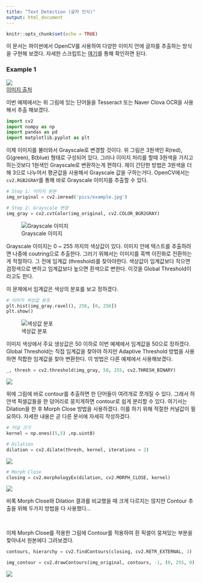 ```yaml
---
title: "Text Detection (글자 인식)"
output: html_document
---
```


```r
knitr::opts_chunk$set(echo = TRUE)
```

이 문서는 파이썬에서 OpenCV를 사용하여 다양한 이미지 안에 글자를 추출하는 방식을 구현해 보겠다. 자세한 스크립트는 [여기]()를 통해 확인하면 된다. 


### Example 1  

![](pics/example.jpg)  
[이미지 출처](https://www.google.com/url?sa=i&url=http%3A%2F%2Fn894.ndsoftnews.com%2Fnews%2FarticleView.html%3Fidxno%3D89070&psig=AOvVaw2_ZML8M0NkPzVhbq_YTRRD&ust=1581909643517000&source=images&cd=vfe&ved=0CAIQjRxqFwoTCIiy7uWO1ecCFQAAAAAdAAAAABAN)  

이번 예제에서는 위 그림에 있는 단어들을 Tesseract 또는 Naver Clova OCR을 사용해서 추출 해보겠다.  

```python

import cv2
import numpy as np
import pandas as pd
import matplotlib.pyplot as plt

```

이제 이미지를 불러와서 Grayscale로 변경할 것이다. 위 그림은 3원색인 R(red), G(green), B(blue) 형태로 구성되어 있다. 그러나 이미지 처리를 할때 3원색을 가지고 하는것보다 1원색인 Grayscale로 변환하는게 편하다. 제이 간단한 방법은 3원색을 더해 3으로 나누어서 평균값을 사용해서 Grayscale 값을 구하는거다. OpenCV에서는 `cv2.RGB2GRAY`를 통해 바로 Grayscale 이미지를 추출할 수 있다.

```python

# Step 1: 이미지 원본
img_original = cv2.imread('pics/example.jpg')

# Step 2: Grayscale 변경
img_gray = cv2.cvtColor(img_original, cv2.COLOR_BGR2GRAY)

```


![Grayscale 이미지](pics/example_gray.png)  

Grayscale 이미지는 0 ~ 255 까지의 색상값이 있다. 이미지 안에 텍스트를 추출하려면 나중에 coutring으로 추출한다. 그러기 위해서는 이미지를 흑백 이진화로 전환하는게 적절하다. 그 전에 임계값 (threshold)를 찾아야한다. 색상값이 임계값보다 작으면 검정색으로 변하고 임계값보다 높으면 흰색으로 변한다. 이것을 Global Threshold이라고도 한다.

이 문제에서 임계값은 색상의 분포를 보고 정하겠다.  

```python

# 이미지 색상값 분포
plt.hist(img_gray.ravel(), 256, [0, 256])
plt.show()


```

![색상값 분포](pics/threshold.png)  

이미지 색상에서 주요 생상값은 50 이하로 이번 예제에서 임계값을 50으로 정하겠다. Global Threshold는 직접 임계값을 찾아야 하지만 Adaptive Threshold 방법을 사용하면 적합한 임계값을 찾아 변환한다. 이 방법은 다른 예제에서 사용해보겠다.

```python
_, thresh = cv2.threshold(img_gray, 50, 255, cv2.THRESH_BINARY)

```

![](pics/example_thresh.png)

위에 그림에 바로 contour를 추출하면 한 단어들이 여려개로 쪼개질 수 있다. 그래서 하얀색 픽셀값들을 한 덩어리로 뭉치게하면 contour로 쉽게 분리할 수 있다. 여기서는 Dilation을 한 후 Morph Close 방법을 사용하겠다. 이를 하기 위해 적절한 커널값이 필요하다. 자세한 내용은 곧 다른 문서에 자세히 작성하겠다.  

```python
# 커널 크기 
kernel = np.ones((5,5) ,np.uint8)

# Dilation 
dilation = cv2.dilate(thresh, kernel, iterations = 2)

```

![](pics/example_dilation.png)  

```python
# Morph Close
closing = cv2.morphologyEx(dilation, cv2.MORPH_CLOSE, kernel)

```


![](pics/example_closing.png)

비록 Morph Close와 Dilation 결과를 비교했을 때 크게 다르지는 않지만 Contour 추출을 위해 두가지 방법을 다 사용했다...  

<br>  

이제 Morph Close를 적용한 그림에 Contour를 적용하여 흰 픽셀이 뭉쳐있는 부분을 찾아내서 원본에다 그려보겠다.

```python

contours, hierarchy = cv2.findContours(closing, cv2.RETR_EXTERNAL, 3)

img_contour = cv2.drawContours(img_original, contours, -1, (0, 255, 0), 3)

```

![](pics/contour.png)
